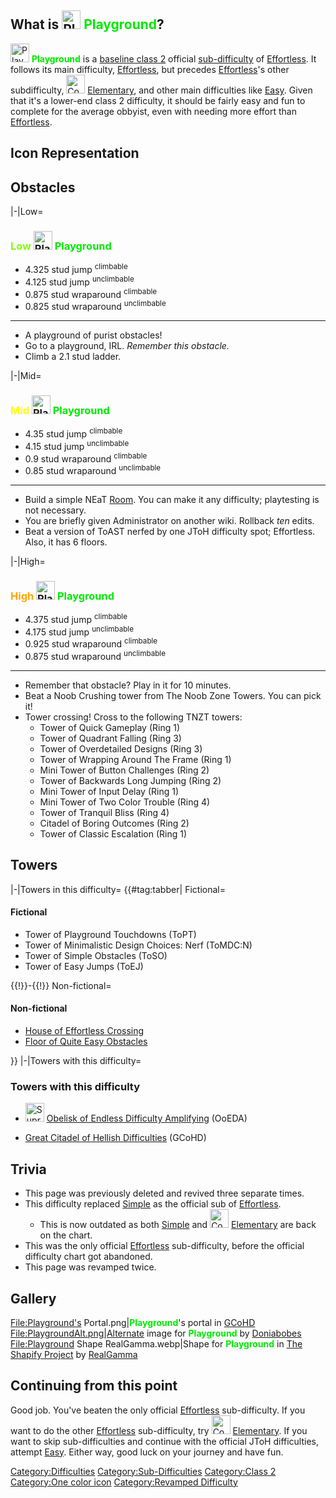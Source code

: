 {{NoticeScrollboxNew|Notices={{Humanly Possible}}{{Classic}}}}{{NewDifficultyInfobox|title1=Playground|image1=Playgrounddif.png|class=[[:Category:Class 2|2]]|rating=0.25|type=[[:Category:Sub-Difficulties|Sub-Difficulty]]|previous={{Class1Difficulties|Effortless}} [[w:c:jtoh:Effortless|Effortless]]|next={{Class1Difficulties|Easy}} [[w:c:jtoh:Easy|Easy]]|alt_next=[[File:Comforting.png|30x30px|link=Elementary]] [[Elementary]] </b>|class_range=Baseline|decal_id=[https://roblox.com/library/13790345123/Playground 13790345123]|main_difficulty={{Class1Difficulties|Effortless}} [[w:c:jtoh:Effortless|Effortless]]|creator(s)=*[[User:JustAnotherKidLmao|JustAnotherKidLmao]]<sup>creator</sup>
*[[User:Gabri020g|Gabri020g]]<sup>revamper</sup>|date_added=11/17/2020|date_removed=*12/30/2020
*7/7/2021
*6/11/2022|revamp_date=*2/1/2022
*9/24/2023|hex_color={{colorbox|#00e800}} #00e800|rgb_color={{colorbox|#00e800}} 0, 206, 100|cmyk_color={{colorbox|#00e800}} 100, 0, 51, 19|hsl_color={{colorbox|#00e800}} 149, 100, 40|difficulty_range=<span style="color:#80ff00">Low</span> to <span style="color:orange">High</span>|hsv_color={{colorbox|#00e800}} 149, 100, 80.8|rgba_color={{colorbox|#00e800}} 0, 206, 100, 1}}
==What is [[File:Playgrounddif.png|30px]] <span style="color:#00e800">'''Playground'''</span>?==
[[File:Playgrounddif.png|30px]] <span style="color:#00e800">'''Playground'''</span> is a [[:Category:Class 2|baseline class 2]] official [[:Category:Sub-Difficulties|sub-difficulty]] of {{Class1Difficulties|Effortless}} [[w:c:jtoh:Effortless|Effortless]]. It follows its main difficulty, {{Class1Difficulties|Effortless}} [[w:c:jtoh:Effortless|Effortless]], but precedes {{Class1Difficulties|Effortless}} [[w:c:jtoh:Effortless|Effortless]]'s other subdifficulty, [[File:Comforting.png|link=Elementary|30x30px]] [[Elementary]], and other main difficulties like {{Class1Difficulties|Easy}} [[w:c:jtoh:Easy|Easy]]. Given that it's a lower-end class 2 difficulty, it should be fairly easy and fun to complete for the average obbyist, even with needing more effort than {{Class1Difficulties|Effortless}} [[w:c:jtoh:Effortless|Effortless]].
==Icon Representation==
{{IconRepresentationAlternate|image=[[File:Playgrounddif.png|50px]]|color=#00e800|description=The icon is just one solid {{colorbox|#00e800}} greenish color named [https://colornames.org/color/00e800 Spacey Emeralds]. It's limer than {{Class1Difficulties|Effortless}} [[w:c:jtoh:Effortless|Effortless]]'s icon, indicating the transition to {{Class1Difficulties|Easy}} [[w:c:jtoh:Easy|Easy]], which has a brighter color.|alt_color=#00ce64|alt_title=Old|alt_image=[[File:PlaygroundO.png|50px]]|alt_description=The icon is one solid {{colorbox|#00ce64}} greenish color, similar to the current icon, but in a different shade. It's limer than {{Class1Difficulties|Effortless}} [[w:c:jtoh:Effortless|Effortless]]'s icon, like the current icon, but with a more unique shade of green.}}
==Obstacles==
<tabber>
|-|Low=
===<span style="color:#80ff00">Low</span> [[File:Playgrounddif.png|30px]] <span style="color:#00e800">'''Playground'''</span>===
*4.325 stud jump <sup>climbable</sup>
*4.125 stud jump <sup>unclimbable</sup>
*0.875 stud wraparound <sup>climbable</sup>
*0.825 stud wraparound <sup>unclimbable</sup>
----
*A playground of purist obstacles!
*Go to a playground, IRL. ''Remember this obstacle.''
*Climb a 2.1 stud ladder.
|-|Mid=
===<span style="color:yellow">Mid</span> [[File:Playgrounddif.png|30px]] <span style="color:#00e800">'''Playground'''</span>===
*4.35 stud jump <sup>climbable</sup>
*4.15 stud jump <sup>unclimbable</sup>
*0.9 stud wraparound <sup>climbable</sup>
*0.85 stud wraparound <sup>unclimbable</sup>
----
*Build a simple NEaT [[Room]]. You can make it any difficulty; playtesting is not necessary.
*You are briefly given Administrator on another wiki. Rollback ''ten'' edits.
*Beat a version of ToAST nerfed by one JToH difficulty spot; Effortless. Also, it has 6 floors.
|-|High=
===<span style="color:orange">High</span> [[File:Playgrounddif.png|30px]] <span style="color:#00e800">'''Playground'''</span>===
*4.375 stud jump <sup>climbable</sup>
*4.175 stud jump <sup>unclimbable</sup>
*0.925 stud wraparound <sup>climbable</sup>
*0.875 stud wraparound <sup>unclimbable</sup>
----
*Remember that obstacle? Play in it for 10 minutes.
*Beat a Noob Crushing tower from The Noob Zone Towers. You can pick it!
*Tower crossing! Cross to the following TNZT towers:
**Tower of Quick Gameplay (Ring 1)
**Tower of Quadrant Falling (Ring 3)
**Tower of Overdetailed Designs (Ring 3)
**Tower of Wrapping Around The Frame (Ring 1)
**Mini Tower of Button Challenges (Ring 2)
**Tower of Backwards Long Jumping (Ring 2)
**Mini Tower of Input Delay (Ring 1)
**Mini Tower of Two Color Trouble (Ring 4)
**Tower of Tranquil Bliss (Ring 4)
**Citadel of Boring Outcomes (Ring 2)
**Tower of Classic Escalation (Ring 1)
</tabber>
==Towers==
<tabber>
|-|Towers in this difficulty=
{{#tag:tabber|
Fictional=
====Fictional====
*Tower of Playground Touchdowns (ToPT)
*Tower of Minimalistic Design Choices: Nerf (ToMDC:N)
*Tower of Simple Obstacles (ToSO)
*Tower of Easy Jumps (ToEJ)
{{!}}-{{!}}
Non-fictional=
====Non-fictional====
*[[House of Effortless Crossing]]
*[https://www.roblox.com/games/93012304960925/Chevochek-s-EJT-towers Floor of Quite Easy Obstacles]
}}
|-|Towers with this difficulty=
===Towers with this difficulty===
*[[File:Supreme.PNG|frameless|30x30px]] [[Obelisk of Endless Difficulty Amplifying]] (OoEDA)
*{{Class25Difficulties|The Final Difficulty.}} [[Great Citadel of Hellish Difficulties]] (GCoHD)
</tabber>
==Trivia==
*This page was previously deleted and revived three separate times.
*This difficulty replaced {{Class1Difficulties|Simple}} [[Simple]] as the official sub of {{Class1Difficulties|Effortless}} [[w:c:jtoh:Effortless|Effortless]].
**This is now outdated as both {{Class1Difficulties|Simple}} [[Simple]] and [[File:Comforting.png|link=Elementary|30x30px]] [[Elementary]] are back on the chart.
*This was the only official {{Class1Difficulties|Effortless}} [[w:c:jtoh:Effortless|Effortless]] sub-difficulty, before the official difficulty chart got abandoned.
*This page was revamped twice.
==Gallery==
<gallery>
File:Playground's Portal.png|<span style="color:#00e800">'''Playground'''</span>'s portal in [[Great Citadel of Hellish Difficulties|GCoHD]]
File:PlaygroundAlt.png|Alternate image for <span style="color:#00e800">'''Playground'''</span> by [[User:Doniabobes|Doniabobes]]
File:Playground Shape RealGamma.webp|Shape for <span style="color:#00e800">'''Playground'''</span> in [[The Shapify Project]] by [[User:RealGamma|RealGamma]]
</gallery>
==Continuing from this point==
Good job. You've beaten the only official {{Class1Difficulties|Effortless}} [[w:c:jtoh:Effortless|Effortless]] sub-difficulty. If you want to do the other {{Class1Difficulties|Effortless}} [[w:c:jtoh:Effortless|Effortless]] sub-difficulty, try [[File:Comforting.png|link=Elementary|30x30px]] [[Elementary]]. If you want to skip sub-difficulties and continue with the official JToH difficulties, attempt {{Class1Difficulties|Easy}} [[w:c:jtoh:Easy|Easy]]. Either way, good luck on your journey and have fun.{{MainDifficultiesNavbox}}[[Category:Difficulties]][[Category:Sub-Difficulties]][[Category:Class 2]][[Category:One color icon]][[Category:Revamped Difficulty]]
